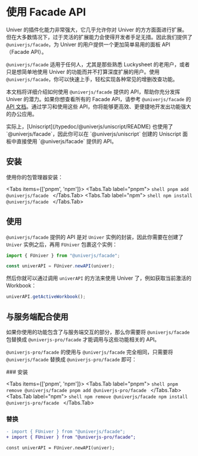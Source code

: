 
# 使用 Facade API

<BadgeGroup values={[UniverTypes.GENERAL]} value={UniverTypes.GENERAL} />

Univer 的插件化能力非常强大，它几乎允许你对 Univer 的方方面面进行扩展。但在大多数情况下，过于灵活的扩展能力会使得开发者手足无措。因此我们提供了 `@univerjs/facade`，为 Univer 的用户提供一个更加简单易用的面板 API（Facade API）。

`@univerjs/facade` 适用于任何人，尤其是那些熟悉 Luckysheet 的老用户，或者只是想简单地使用 Univer 的功能而并不打算深度扩展的用户。使用 `@univerjs/facade`，你可以快速上手，轻松实现各种常见的增删改查功能。

本文档将详细介绍如何使用 `@univerjs/facade` 提供的 API，帮助你充分发挥 Univer 的潜力。如果你想查看所有的 Facade API，请参考 `@univerjs/facade` 的 [API 文档](/typedoc/@univerjs/facade/README)。通过学习和使用这些 API，你将能够更高效、更便捷地开发出功能强大的办公应用。

<Callout type="info" emoji="ℹ️">
  实际上，[Uniscript](/typedoc/@univerjs/uniscript/README) 也使用了 `@univerjs/facade`，因此你可以在 `@univerjs/uniscript` 创建的 Uniscript 面板中直接使用 `@univerjs/facade` 提供的 API。
</Callout>

## 安装

使用你的包管理器安装：

<Tabs items={['pnpm', 'npm']}>
  <Tabs.Tab label="pnpm">
    ```shell
    pnpm add @univerjs/facade
    ```
  </Tabs.Tab>
  <Tabs.Tab label="npm">
    ```shell
    npm install @univerjs/facade
    ```
  </Tabs.Tab>
</Tabs>

## 使用

`@univerjs/facade` 提供的 API 是对 `Univer` 实例的封装，因此你需要在创建了 `Univer` 实例之后，再用 `FUniver` 包裹这个实例：

```typescript
import { FUniver } from "@univerjs/facade";

const univerAPI = FUniver.newAPI(univer);
```

然后你就可以通过调用 `univerAPI` 的方法来使用 Univer 了，例如获取当前激活的 Workbook：

```typescript
univerAPI.getActiveWorkbook();
```

## 与服务端配合使用

如果你使用的功能包含了与服务端交互的部分，那么你需要将 `@univerjs/facade` 包替换成 `@univerjs-pro/facade` 才能调用与这些功能相关的 API。

`@univerjs-pro/facade` 的使用与 `@univerjs/facade` 完全相同，只需要将 `@univerjs/facade` 替换成 `@univerjs-pro/facade` 即可：

<Steps>
  ### 安装

  <Tabs items={['pnpm', 'npm']}>
    <Tabs.Tab label="pnpm">
      ```shell
      pnpm remove @univerjs/facade
      pnpm add @univerjs-pro/facade
      ```
    </Tabs.Tab>
    <Tabs.Tab label="npm">
      ```shell
      npm remove @univerjs/facade
      npm install @univerjs-pro/facade
      ```
    </Tabs.Tab>
  </Tabs>
 
  ### 替换
 
  ```diff
  - import { FUniver } from "@univerjs/facade";
  + import { FUniver } from "@univerjs-pro/facade";
 
  const univerAPI = FUniver.newAPI(univer);
  ```
</Steps>
